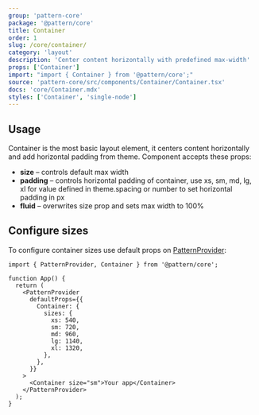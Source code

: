 ```yaml
---
group: 'pattern-core'
package: '@pattern/core'
title: Container
order: 1
slug: /core/container/
category: 'layout'
description: 'Center content horizontally with predefined max-width'
props: ['Container']
import: "import { Container } from '@pattern/core';"
source: 'pattern-core/src/components/Container/Container.tsx'
docs: 'core/Container.mdx'
styles: ['Container', 'single-node']
---
```



## Usage

Container is the most basic layout element, it centers content horizontally and add horizontal padding from theme.
Component accepts these props:

- **size** – controls default max width
- **padding** – controls horizontal padding of container, use xs, sm, md, lg, xl for value defined in theme.spacing or number to set horizontal padding in px
- **fluid** – overwrites size prop and sets max width to 100%

<Demo data={ContainerDemos.usage} />

## Configure sizes

To configure container sizes use default props on [PatternProvider](/theming/pattern-provider/):

```tsx
import { PatternProvider, Container } from '@pattern/core';

function App() {
  return (
    <PatternProvider
      defaultProps={{
        Container: {
          sizes: {
            xs: 540,
            sm: 720,
            md: 960,
            lg: 1140,
            xl: 1320,
          },
        },
      }}
    >
      <Container size="sm">Your app</Container>
    </PatternProvider>
  );
}
```
